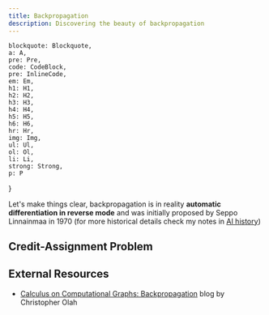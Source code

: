 ```yaml
---
title: Backpropagation
description: Discovering the beauty of backpropagation
---
```


    blockquote: Blockquote,
    a: A,
    pre: Pre,
    code: CodeBlock,
    pre: InlineCode,
    em: Em,
    h1: H1,
    h2: H2,
    h3: H3,
    h4: H4,
    h5: H5,
    h6: H6,
    hr: Hr,
    img: Img,
    ul: Ul,
    ol: Ol,
    li: Li,
    strong: Strong,
    p: P
}

Let's make things clear, backpropagation is in reality **automatic differentiation in reverse mode** and was initially proposed by Seppo Linnainmaa in 1970 (for more historical details check my notes in [AI history](ai-history))


## Credit-Assignment Problem


## External Resources

- [Calculus on Computational Graphs: Backpropagation](https://colah.github.io/posts/2015-08-Backprop/) blog by Christopher Olah
